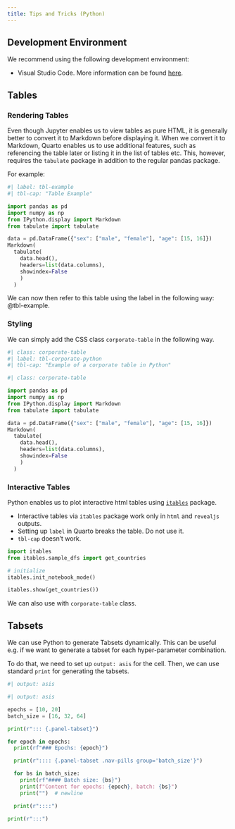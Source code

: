 ```yaml
---
title: Tips and Tricks (Python)
---
```


## Development Environment

We recommend using the following development environment:

- Visual Studio Code. More information can be found [here](https://quarto.org/docs/tools/vscode.html).

## Tables

### Rendering Tables

Even though Jupyter enables us to view tables as pure HTML, it is generally better to convert it to Markdown before displaying it. When we convert it to Markdown, Quarto enables us to use additional features, such as referencing the table later or listing it in the list of tables etc. This, however, requires the `tabulate` package in addition to the regular pandas package.

For example:

```python
#| label: tbl-example
#| tbl-cap: "Table Example"

import pandas as pd
import numpy as np
from IPython.display import Markdown
from tabulate import tabulate

data = pd.DataFrame({"sex": ["male", "female"], "age": [15, 16]})
Markdown(
  tabulate(
    data.head(),
    headers=list(data.columns),
    showindex=False
    )
  )
```

We can now then refer to this table using the label in the following way: @tbl-example.

### Styling

We can simply add the CSS class `corporate-table` in the following way.

```python
#| class: corporate-table
#| label: tbl-corporate-python
#| tbl-cap: "Example of a corporate table in Python"

#| class: corporate-table

import pandas as pd
import numpy as np
from IPython.display import Markdown
from tabulate import tabulate

data = pd.DataFrame({"sex": ["male", "female"], "age": [15, 16]})
Markdown(
  tabulate(
    data.head(),
    headers=list(data.columns),
    showindex=False
    )
  )
```

### Interactive Tables

Python enables us to plot interactive html tables using [`itables`](https://github.com/mwouts/itables) package.

::: {.callout-warning}

- Interactive tables via `itables` package work only in `html` and `revealjs` outputs.
- Setting up `label` in Quarto breaks the table. Do not use it.
- `tbl-cap` doesn't work.

:::

```python
import itables
from itables.sample_dfs import get_countries

# initialize
itables.init_notebook_mode()

itables.show(get_countries())
```

::: {.callout-tip}

We can also use with `corporate-table` class.

:::

## Tabsets

We can use Python to generate Tabsets dynamically. This can be useful e.g. if we want to generate a tabset for each hyper-parameter combination.

To do that, we need to set up `output: asis` for the cell. Then, we can use standard `print` for generating the tabsets.

```python
#| output: asis

#| output: asis

epochs = [10, 20]
batch_size = [16, 32, 64]

print(r"::: {.panel-tabset}")

for epoch in epochs:
  print(rf"### Epochs: {epoch}")

  print(r":::: {.panel-tabset .nav-pills group='batch_size'}")

  for bs in batch_size:
    print(rf"#### Batch size: {bs}")
    print(f"Content for epochs: {epoch}, batch: {bs}")
    print("")  # newline

  print(r"::::")

print(r":::")

```

